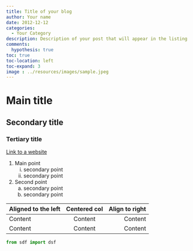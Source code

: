 ```yaml
---
title: Title of your blog
author: Your name
date: 2012-12-12
categories:
  - Your Category
description: Description of your post that will appear in the listing
comments:
  hypothesis: true
toc: true
toc-location: left
toc-expand: 3
image : ../resources/images/sample.jpeg
---
```

# Main title
## Secondary title
### Tertiary title

[Link to a website](https://www.google.com)

1.  Main point
    i.  secondary point
    i.  secondary point
1. Second point
    a.  secondary point
    a.  secondary point

| Aligned to the left | Centered col | Align to right |
|:--------------------|:------------:|---------------:|
| Content             |   Content    |        Content |
| Content             |   Content    |        Content |

```python
from sdf import dsf
```
